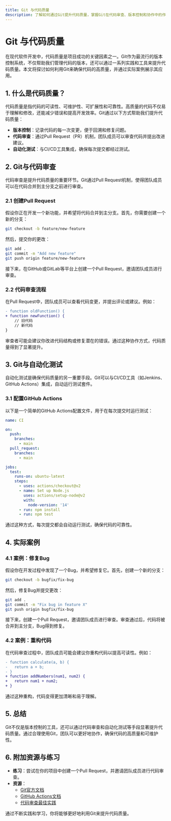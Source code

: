 ```yaml
---
title: Git 与代码质量
description: 了解如何通过Git提升代码质量，掌握Git在代码审查、版本控制和协作中的作用。
---
```


# Git 与代码质量

在现代软件开发中，代码质量是项目成功的关键因素之一。Git作为最流行的版本控制系统，不仅帮助我们管理代码的版本，还可以通过一系列实践和工具来提升代码质量。本文将探讨如何利用Git来确保代码的高质量，并通过实际案例展示其应用。

## 1. 什么是代码质量？

代码质量是指代码的可读性、可维护性、可扩展性和可靠性。高质量的代码不仅易于理解和修改，还能减少错误和提高开发效率。Git通过以下方式帮助我们提升代码质量：

- **版本控制**：记录代码的每一次变更，便于回溯和修复问题。
- **代码审查**：通过Pull Request（PR）机制，团队成员可以审查代码并提出改进建议。
- **自动化测试**：与CI/CD工具集成，确保每次提交都经过测试。

## 2. Git与代码审查

代码审查是提升代码质量的重要环节。Git通过Pull Request机制，使得团队成员可以在代码合并到主分支之前进行审查。

### 2.1 创建Pull Request

假设你正在开发一个新功能，并希望将代码合并到主分支。首先，你需要创建一个新的分支：

```bash
git checkout -b feature/new-feature
```

然后，提交你的更改：

```bash
git add .
git commit -m "Add new feature"
git push origin feature/new-feature
```

接下来，在GitHub或GitLab等平台上创建一个Pull Request，邀请团队成员进行审查。

### 2.2 代码审查流程

在Pull Request中，团队成员可以查看代码变更，并提出评论或建议。例如：

```diff
- function oldFunction() {
+ function newFunction() {
    // 旧代码
    // 新代码
}
```

审查者可能会建议你改进代码结构或修复潜在的错误。通过这种协作方式，代码质量得到了显著提升。

## 3. Git与自动化测试

自动化测试是确保代码质量的另一重要手段。Git可以与CI/CD工具（如Jenkins、GitHub Actions）集成，自动运行测试套件。

### 3.1 配置GitHub Actions

以下是一个简单的GitHub Actions配置文件，用于在每次提交时运行测试：

```yaml
name: CI

on:
  push:
    branches:
      - main
  pull_request:
    branches:
      - main

jobs:
  test:
    runs-on: ubuntu-latest
    steps:
      - uses: actions/checkout@v2
      - name: Set up Node.js
        uses: actions/setup-node@v2
        with:
          node-version: '14'
      - run: npm install
      - run: npm test
```

通过这种方式，每次提交都会自动运行测试，确保代码的可靠性。

## 4. 实际案例

### 4.1 案例：修复Bug

假设你在开发过程中发现了一个Bug，并希望修复它。首先，创建一个新的分支：

```bash
git checkout -b bugfix/fix-bug
```

然后，修复Bug并提交更改：

```bash
git add .
git commit -m "Fix bug in feature X"
git push origin bugfix/fix-bug
```

接下来，创建一个Pull Request，邀请团队成员进行审查。审查通过后，代码将被合并到主分支，Bug得到修复。

### 4.2 案例：重构代码

在代码审查过程中，团队成员可能会建议你重构代码以提高可读性。例如：

```diff
- function calculate(a, b) {
-   return a + b;
- }
+ function addNumbers(num1, num2) {
+   return num1 + num2;
+ }
```

通过这种重构，代码变得更加清晰和易于理解。

## 5. 总结

Git不仅是版本控制的工具，还可以通过代码审查和自动化测试等手段显著提升代码质量。通过合理使用Git，团队可以更好地协作，确保代码的高质量和可维护性。

## 6. 附加资源与练习

- **练习**：尝试在你的项目中创建一个Pull Request，并邀请团队成员进行代码审查。
- **资源**：
  - [Git官方文档](https://git-scm.com/doc)
  - [GitHub Actions文档](https://docs.github.com/en/actions)
  - [代码审查最佳实践](https://google.github.io/eng-practices/review/)

通过不断实践和学习，你将能够更好地利用Git来提升代码质量。
